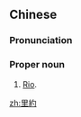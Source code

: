 {{also|里约}}
==Chinese==
{{zh-forms|s=里约|gloss=-}}

===Pronunciation===
{{zh-pron
|m=Lǐyuē
|c=lei5 joek3
|mn=Lí-iok
|cat=pn
}}

===Proper noun===
{{zh-proper noun}}

# {{zh-short|里約熱內盧|[[Rio de Janeiro]]|dot=:}} [[Rio]].

[[zh:里約]]